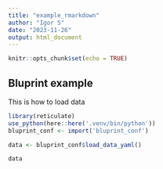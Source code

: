```yaml
---
title: "example_rmarkdown"
author: "Igor S"
date: "2023-11-26"
output: html_document
---
```


```r
knitr::opts_chunk$set(echo = TRUE)
```

## Bluprint example

This is how to load data 

```r
library(reticulate)
use_python(here::here('.venv/bin/python'))
bluprint_conf <- import('bluprint_conf')

data <- bluprint_conf$load_data_yaml()

data
```
